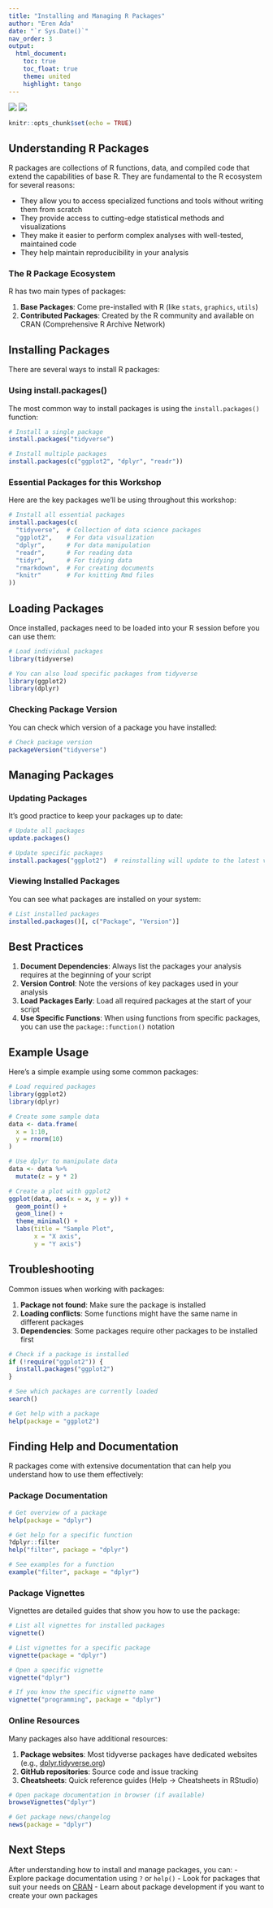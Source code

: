 ```yaml
---
title: "Installing and Managing R Packages"
author: "Eren Ada"
date: "`r Sys.Date()`"
nav_order: 3
output:
  html_document:
    toc: true
    toc_float: true
    theme: united
    highlight: tango
---
```


[![](https://img.shields.io/badge/download%20html-blue)](../rendered-html/installing-packages.html)
[![](https://img.shields.io/badge/download%20Rmd-blue)](installing-packages.Rmd)

```r
knitr::opts_chunk$set(echo = TRUE)
```

## Understanding R Packages

R packages are collections of R functions, data, and compiled code that extend the capabilities of base R. They are fundamental to the R ecosystem for several reasons:

- They allow you to access specialized functions and tools without writing them from scratch
- They provide access to cutting-edge statistical methods and visualizations
- They make it easier to perform complex analyses with well-tested, maintained code
- They help maintain reproducibility in your analysis

### The R Package Ecosystem

R has two main types of packages:

1. **Base Packages**: Come pre-installed with R (like `stats`, `graphics`, `utils`)
2. **Contributed Packages**: Created by the R community and available on CRAN (Comprehensive R Archive Network)

## Installing Packages

There are several ways to install R packages:

### Using install.packages()

The most common way to install packages is using the `install.packages()` function:

```r
# Install a single package
install.packages("tidyverse")

# Install multiple packages
install.packages(c("ggplot2", "dplyr", "readr"))
```

### Essential Packages for this Workshop

Here are the key packages we'll be using throughout this workshop:

```r
# Install all essential packages
install.packages(c(
  "tidyverse",  # Collection of data science packages
  "ggplot2",    # For data visualization
  "dplyr",      # For data manipulation
  "readr",      # For reading data
  "tidyr",      # For tidying data
  "rmarkdown",  # For creating documents
  "knitr"       # For knitting Rmd files
))
```

## Loading Packages

Once installed, packages need to be loaded into your R session before you can use them:

```r
# Load individual packages
library(tidyverse)

# You can also load specific packages from tidyverse
library(ggplot2)
library(dplyr)
```

### Checking Package Version

You can check which version of a package you have installed:

```r
# Check package version
packageVersion("tidyverse")
```

## Managing Packages

### Updating Packages

It's good practice to keep your packages up to date:

```r
# Update all packages
update.packages()

# Update specific packages
install.packages("ggplot2")  # reinstalling will update to the latest version
```

### Viewing Installed Packages

You can see what packages are installed on your system:

```r
# List installed packages
installed.packages()[, c("Package", "Version")]
```

## Best Practices

1. **Document Dependencies**: Always list the packages your analysis requires at the beginning of your script
2. **Version Control**: Note the versions of key packages used in your analysis
3. **Load Packages Early**: Load all required packages at the start of your script
4. **Use Specific Functions**: When using functions from specific packages, you can use the `package::function()` notation

## Example Usage

Here's a simple example using some common packages:

```r
# Load required packages
library(ggplot2)
library(dplyr)

# Create some sample data
data <- data.frame(
  x = 1:10,
  y = rnorm(10)
)

# Use dplyr to manipulate data
data <- data %>%
  mutate(z = y * 2)

# Create a plot with ggplot2
ggplot(data, aes(x = x, y = y)) +
  geom_point() +
  geom_line() +
  theme_minimal() +
  labs(title = "Sample Plot",
       x = "X axis",
       y = "Y axis")
```

## Troubleshooting

Common issues when working with packages:

1. **Package not found**: Make sure the package is installed
2. **Loading conflicts**: Some functions might have the same name in different packages
3. **Dependencies**: Some packages require other packages to be installed first

```r
# Check if a package is installed
if (!require("ggplot2")) {
  install.packages("ggplot2")
}

# See which packages are currently loaded
search()

# Get help with a package
help(package = "ggplot2")
```

## Finding Help and Documentation

R packages come with extensive documentation that can help you understand how to use them effectively:

### Package Documentation

```r
# Get overview of a package
help(package = "dplyr")

# Get help for a specific function
?dplyr::filter
help("filter", package = "dplyr")

# See examples for a function
example("filter", package = "dplyr")
```

### Package Vignettes

Vignettes are detailed guides that show you how to use the package:

```r
# List all vignettes for installed packages
vignette()

# List vignettes for a specific package
vignette(package = "dplyr")

# Open a specific vignette
vignette("dplyr")

# If you know the specific vignette name
vignette("programming", package = "dplyr")
```

### Online Resources

Many packages also have additional resources:

1. **Package websites**: Most tidyverse packages have dedicated websites (e.g., [dplyr.tidyverse.org](https://dplyr.tidyverse.org))
2. **GitHub repositories**: Source code and issue tracking
3. **Cheatsheets**: Quick reference guides (Help -> Cheatsheets in RStudio)

```r
# Open package documentation in browser (if available)
browseVignettes("dplyr")

# Get package news/changelog
news(package = "dplyr")
```

## Next Steps

After understanding how to install and manage packages, you can:
- Explore package documentation using `?` or `help()`
- Look for packages that suit your needs on [CRAN](https://cran.r-project.org/)
- Learn about package development if you want to create your own packages 